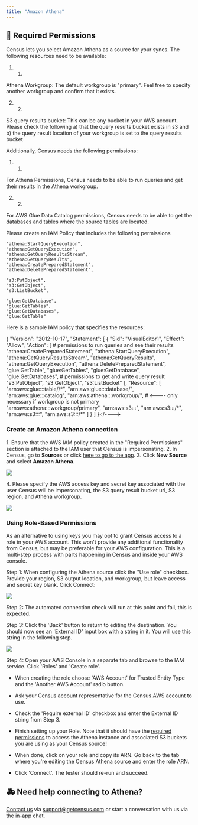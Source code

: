 ```yaml
---
title: "Amazon Athena"
---
```


## 🔐 Required Permissions

Census lets you select Amazon Athena as a source for your syncs. The following resources need to be available:

1. 1.  
Athena Workgroup: The default workgroup is "primary". Feel free to specify another workgroup and confirm that it exists.

2. 2.  
S3 query results bucket: This can be any bucket in your AWS account. Please check the following a) that the query results bucket exists in s3 and b) the query result location of your workgroup is set to the query results bucket

Additionally, Census needs the following permissions:

1. 1.  
For Athena Permissions, Census needs to be able to run queries and get their results in the Athena workgroup.

2. 2.  
For AWS Glue Data Catalog permissions, Census needs to be able to get the databases and tables where the source tables are located.

Please create an IAM Policy that includes the following permissions

```
"athena:StartQueryExecution",
"athena:GetQueryExecution",
"athena:GetQueryResultsStream",
"athena:GetQueryResults",
"athena:CreatePreparedStatement",
"athena:DeletePreparedStatement",

"s3:PutObject",
"s3:GetObject",
"s3:ListBucket",

"glue:GetDatabase",
"glue:GetTables",
"glue:GetDatabases",
"glue:GetTable"
```

Here is a sample IAM policy that specifies the resources:

{ "Version": "2012-10-17", "Statement": \[ { "Sid": "VisualEditor1", "Effect": "Allow", "Action": \[ # permissions to run queries and see their results "athena:CreatePreparedStatement", "athena:StartQueryExecution", "athena:GetQueryResultsStream", "athena:GetQueryResults", "athena:GetQueryExecution", "athena:DeletePreparedStatement", "glue:GetTable", "glue:GetTables", "glue:GetDatabase", "glue:GetDatabases", # permissions to get and write query result "s3:PutObject", "s3:GetObject", "s3:ListBucket" \], "Resource": \[ "arn:aws:glue:::table//\*", "arn:aws:glue:::database/", "arn:aws:glue:::catalog", "arn:aws:athena:::workgroup/", # <---- only necessary if workgroup is not primary "arn:aws:athena:::workgroup/primary", "arn:aws:s3:::", "arn:aws:s3:::/\*", "arn:aws:s3:::", "arn:aws:s3:::/\*" \] } \] }</---->

### Create an Amazon Athena connection

1\. Ensure that the AWS IAM policy created in the "Required Permissions" section is attached to the IAM user that Census is impersonating. 2\. In Census, go to **Sources** or click [here to go to the app](https://app.getcensus.com/sources). 3\. Click **New Source** and select **Amazon Athena**.

![](/images/sources/athena_setup.png)

4\. Please specify the AWS access key and secret key associated with the user Census will be impersonating, the S3 query result bucket url, S3 region, and Athena workgroup.

![](/images/sources/athena_setup_properties.png)

### Using Role-Based Permissions

As an alternative to using keys you may opt to grant Census access to a role in your AWS account. This won't provide any additional functionality from Census, but may be preferable for your AWS configuration. This is a multi-step process with parts happening in Census and inside your AWS console.

Step 1: When configuring the Athena source click the "Use role" checkbox. Provide your region, S3 output location, and workgroup, but leave access and secret key blank. Click Connect:

![](/images/sources/CleanShot%202023-02-14%20at%2014.13.06%402x.png)

Step 2: The automated connection check will run at this point and fail, this is expected.

Step 3: Click the 'Back' button to return to editing the destination. You should now see an 'External ID' input box with a string in it. You will use this string in the following step.

![](/images/sources/CleanShot%202023-02-14%20at%2014.15.14%402x.png)

Step 4: Open your AWS Console in a separate tab and browse to the IAM service. Click 'Roles' and 'Create role'.

* When creating the role choose 'AWS Account' for Trusted Entity Type and the 'Another AWS Account' radio button.

* Ask your Census account representative for the Census AWS account to use.

* Check the 'Require external ID' checkbox and enter the External ID string from Step 3.

* Finish setting up your Role. Note that it should have the [required permissions](/sources/aws-athena#required-permissions) to access the Athena instance and associated S3 buckets you are using as your Census source!

* When done, click on your role and copy its ARN. Go back to the tab where you're editing the Census Athena source and enter the role ARN.

* Click 'Connect'. The tester should re-run and succeed.

## 🚑 Need help connecting to Athena?

[Contact us](mailto:support@getcensus.com) via support@getcensus.com or start a conversation with us via the [in-app](https://app.getcensus.com) chat.